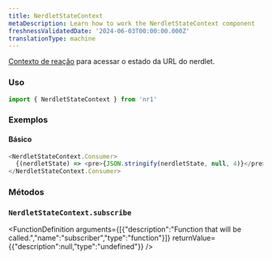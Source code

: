 ```yaml
---
title: NerdletStateContext
metaDescription: Learn how to work the NerdletStateContext component
freshnessValidatedDate: '2024-06-03T00:00:00.000Z'
translationType: machine
---
```


[Contexto de reação](https://reactjs.org/docs/context.html#when-to-use-context) para acessar o estado da URL do nerdlet.

### Uso

```js
import { NerdletStateContext } from 'nr1'
```

### Exemplos

#### Básico

```js
<NerdletStateContext.Consumer>
  {(nerdletState) => <pre>{JSON.stringify(nerdletState, null, 4)}</pre>}
</NerdletStateContext.Consumer>
```

### Métodos

### `NerdletStateContext.subscribe`

<FunctionDefinition
  arguments={[{"description":"Function that will be called.","name":"subscriber","type":"function"}]}
  returnValue={{"description":null,"type":"undefined"}}
/>